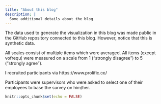 ```yaml
---
title: "About this blog"
description: |
  Some additional details about the blog
---
```


The data used to generate the visualization in this blog was made public in the GitHub repository connected to this blog. However, notice that this is synthetic data.

All scales consist of multiple items which were averaged. All items (except vofrequ) were measured on a scale from 1 ("strongly disagree") to 5 ("strongly agree").

I recruited participants via https://www.prolific.co/

Participants were supervisors who were asked to select one of their employees to base the survey on him/her.

```r
knitr::opts_chunk$set(echo = FALSE)
```
